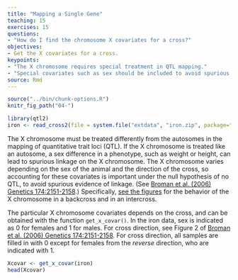 ```yaml
---
title: "Mapping a Single Gene"
teaching: 15
exercises: 15
questions:
- "How do I find the chromosome X covariates for a cross?"
objectives:
- Get the X covariates for a cross.
keypoints:
- "The X chromosome requires special treatment in QTL mapping."
- "Special covariates such as sex should be included to avoid spurious evidence of linkage."
source: Rmd
---
```


```r
source("../bin/chunk-options.R")
knitr_fig_path("04-")
```

```r
library(qtl2)
iron <- read_cross2(file = system.file("extdata", "iron.zip", package="qtl2") )
```
The X chromosome must be treated differently from the autosomes in the mapping of quantitative trait loci (QTL). If the X chromosome is treated like an autosome, a sex difference in a phenotype, such as weight or height, can lead to spurious linkage on the X chromosome. The X chromosome varies depending on the sex of the animal and the direction of the cross, so accounting for these covariates is important under the null hypothesis of no QTL, to avoid spurious evidence of linkage. (See [Broman et al. (2006) Genetics 174:2151-2158](http://www.genetics.org/content/174/4/2151.long).) Specifically, [see the figures](https://www.genetics.org/content/174/4/2151.figures-only) for the behavior of the X chromosome in a backcross and in an intercross.

The particular X chromosome covariates depends on the cross, and can be obtained with the function `get_x_covar()`. In the iron data, sex is indicated as 0 for females and 1 for males. For cross direction, see Figure 2 of [Broman et al. (2006) Genetics 174:2151-2158](http://www.genetics.org/content/174/4/2151.long).  For cross direction, all samples are filled in with 0 except for females from the *reverse* direction, who are indicated with 1.


```r
Xcovar <- get_x_covar(iron)
head(Xcovar)
```

